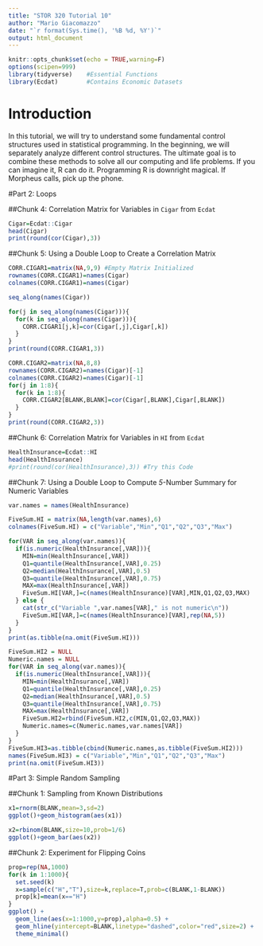 ```yaml
---
title: "STOR 320 Tutorial 10"
author: "Mario Giacomazzo"
date: "`r format(Sys.time(), '%B %d, %Y')`"
output: html_document
---
```


```r
knitr::opts_chunk$set(echo = TRUE,warning=F)
options(scipen=999)
library(tidyverse)    #Essential Functions
library(Ecdat)        #Contains Economic Datasets
```

# Introduction

In this tutorial, we will try to understand some fundamental control structures used in statistical programming. In the beginning, we will separately analyze different control structures. The ultimate goal is to combine these methods to solve all our computing and life problems. If you can imagine it, R can do it. Programming R is downright magical. If Morpheus calls, pick up the phone.

#Part 2: Loops

##Chunk 4: Correlation Matrix for Variables in `Cigar` from `Ecdat`
```r
Cigar=Ecdat::Cigar
head(Cigar)
print(round(cor(Cigar),3))
```

##Chunk 5: Using a Double Loop to Create a Correlation Matrix
```r
CORR.CIGAR1=matrix(NA,9,9) #Empty Matrix Initialized
rownames(CORR.CIGAR1)=names(Cigar)
colnames(CORR.CIGAR1)=names(Cigar)

seq_along(names(Cigar))

for(j in seq_along(names(Cigar))){
  for(k in seq_along(names(Cigar))){
    CORR.CIGAR1[j,k]=cor(Cigar[,j],Cigar[,k])
  }
}
print(round(CORR.CIGAR1,3))

CORR.CIGAR2=matrix(NA,8,8)
rownames(CORR.CIGAR2)=names(Cigar)[-1]
colnames(CORR.CIGAR2)=names(Cigar)[-1]
for(j in 1:8){
  for(k in 1:8){
    CORR.CIGAR2[BLANK,BLANK]=cor(Cigar[,BLANK],Cigar[,BLANK])
  }
}
print(round(CORR.CIGAR2,3))

```

##Chunk 6: Correlation Matrix for Variables in `HI` from `Ecdat`
```r
HealthInsurance=Ecdat::HI
head(HealthInsurance)
#print(round(cor(HealthInsurance),3)) #Try this Code
```

##Chunk 7: Using a Double Loop to Compute *5*-Number Summary for Numeric Variables
```r
var.names = names(HealthInsurance)

FiveSum.HI = matrix(NA,length(var.names),6)
colnames(FiveSum.HI) = c("Variable","Min","Q1","Q2","Q3","Max")

for(VAR in seq_along(var.names)){
  if(is.numeric(HealthInsurance[,VAR])){
    MIN=min(HealthInsurance[,VAR])
    Q1=quantile(HealthInsurance[,VAR],0.25)
    Q2=median(HealthInsurance[,VAR],0.5)
    Q3=quantile(HealthInsurance[,VAR],0.75)
    MAX=max(HealthInsurance[,VAR])
    FiveSum.HI[VAR,]=c(names(HealthInsurance)[VAR],MIN,Q1,Q2,Q3,MAX)
  } else {
    cat(str_c("Variable ",var.names[VAR]," is not numeric\n"))
    FiveSum.HI[VAR,]=c(names(HealthInsurance)[VAR],rep(NA,5))
  }
}
print(as.tibble(na.omit(FiveSum.HI)))

FiveSum.HI2 = NULL
Numeric.names = NULL
for(VAR in seq_along(var.names)){
  if(is.numeric(HealthInsurance[,VAR])){
    MIN=min(HealthInsurance[,VAR])
    Q1=quantile(HealthInsurance[,VAR],0.25)
    Q2=median(HealthInsurance[,VAR],0.5)
    Q3=quantile(HealthInsurance[,VAR],0.75)
    MAX=max(HealthInsurance[,VAR])
    FiveSum.HI2=rbind(FiveSum.HI2,c(MIN,Q1,Q2,Q3,MAX))
    Numeric.names=c(Numeric.names,var.names[VAR])
  } 
}
FiveSum.HI3=as.tibble(cbind(Numeric.names,as.tibble(FiveSum.HI2)))
names(FiveSum.HI3) = c("Variable","Min","Q1","Q2","Q3","Max")
print(na.omit(FiveSum.HI3))
```

#Part 3: Simple Random Sampling

##Chunk 1: Sampling from Known Distributions
```r
x1=rnorm(BLANK,mean=3,sd=2)
ggplot()+geom_histogram(aes(x1))

x2=rbinom(BLANK,size=10,prob=1/6)
ggplot()+geom_bar(aes(x2))
```

##Chunk 2: Experiment for Flipping Coins 
```r
prop=rep(NA,1000)
for(k in 1:1000){
  set.seed(k)
  x=sample(c("H","T"),size=k,replace=T,prob=c(BLANK,1-BLANK))
  prop[k]=mean(x=="H")
}
ggplot() + 
  geom_line(aes(x=1:1000,y=prop),alpha=0.5) + 
  geom_hline(yintercept=BLANK,linetype="dashed",color="red",size=2) +
  theme_minimal()
```



